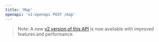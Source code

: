 ```yaml
---
title: 'Map'
openapi: 'v1-openapi POST /map'
---
```


> Note: A new [v2 version of this API](/api-reference/v2-endpoint/map) is now available with improved features and performance.
